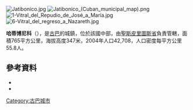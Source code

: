 [[Image:Jatibonico.jpg|right]]
[[Image:Jatibonico_(Cuban_municipal_map).png|right]]
[[Image:1-Vitral_del_Repudio_de_José_a_María.jpg|right]]
[[Image:6-Vitral_del_regreso_a_Nazareth.jpg|right]]

{{Coord|21|56|47|N|79|10|3|W|display=title}}

'''哈蒂博尼科'''（{{lang-es|Jatibonico}}），是[[古巴|古巴]]的城鎮，位於該國中部，由[[聖斯皮里圖斯省|聖斯皮里圖斯省]]負責管轄，面積765平方公里，海拔高度347米，2004年人口42,708，人口密度每平方公里55.8人。

==參考資料==
*{{Cite web |url=http://www.atenas.inf.cu/todo/Estadisticas/TABLA%20No_3balance.htm |title=2004 Population trends, by Province and Municipality |author=Atenas.cu |year=2004 |accessdate=2007-10-07 |archiveurl=https://web.archive.org/web/20070927111826/http://www.atenas.inf.cu/todo/Estadisticas/TABLA+No_3balance.htm |archivedate=2007-09-27 |language=es |deadurl=yes }}
*{{Cite web|url=http://www.statoids.com/ycu.html|title=Municipios of Cuba|author=Statoids|date=July 2003|accessdate=2007-10-07|archive-date=2007-10-12|archive-url=https://web.archive.org/web/20071012141831/http://statoids.com/ycu.html|dead-url=no}}

{{Cuba-geo-stub}}
[[Category:古巴城市|Category:古巴城市]]